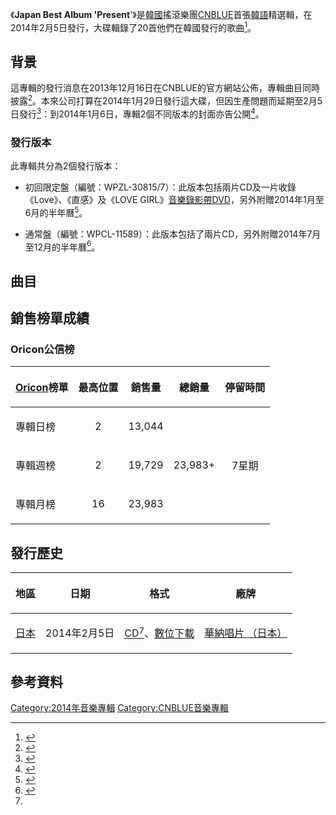 {{Album infobox | <!-- See Wikipedia:WikiProject_Albums -->
| Name       = Korea Best Album 'Present'
| Type       = 精選輯
| Artist     = [[CNBLUE|CNBLUE]]
| Cover      = CNBLUE Korea Best Album 'Present'.jpg
| Caption     = 通常盤封面
| Released   = 2014年2月5日
| Recorded   = 2010年－2013年
| Genre      = [[韓語流行音樂|韓語流行音樂]]
| Length     = 36:52（Disc 1）<br>35:51（Disc 2）
| Label      = [[日本華納音樂|華納唱片 （日本）]]
| Last album  = [[Japan_Best_Album_'Present'|Japan Best Album 'Present']]<br>（2013年）
| This album  = '''Korea Best Album 'Present''''<br>（2014年）
| Next album  = [[Can't_Stop_(CNBLUE迷你專輯)|Can't Stop]]<br>（2014年）
}}
《'''Japan Best Album 'Present''''》是[[韓國|韓國]]搖滾樂團[[CNBLUE|CNBLUE]]首張[[韓語|韓語]]精選輯，在2014年2月5日發行，大碟輯錄了20首他們在韓國發行的歌曲<ref name=release>{{cite web|url=http://www.yesasia.com/global/korea-best-album-present-%E6%99%AE%E9%80%9A%E7%89%88-%E6%97%A5%E6%9C%AC%E7%89%88/1034774465-0-0-0-zh_TW/info.html|title=YESASIA : Korea Best Album 'Present' (普通版)(日本版)  鐳射唱片 - CNBLUE, Warner Music Japan - 日語音樂|work=|publisher=[[YESASIA|YESASIA]]|accessdate=2014-03-31|archive-date=2016-03-04|archive-url=https://web.archive.org/web/20160304110326/http://www.yesasia.com/global/korea-best-album-present-%E6%99%AE%E9%80%9A%E7%89%88-%E6%97%A5%E6%9C%AC%E7%89%88/1034774465-0-0-0-zh_TW/info.html|dead-url=no}}</ref>。

==背景==
這專輯的發行消息在2013年12月16日在CNBLUE的官方網站公佈，專輯曲目同時披露<ref>{{cite web|url=http://cnblue-official.jp/news/detail.php?id=1007348|title=CNBLUE待望の韓国楽曲ベストアルバム発売決定！|date=2013-12-06|work=|publisher=FNC Media / AI Entertainment|accessdate=2014-03-31|language=ja|archive-date=2016-03-04|archive-url=https://web.archive.org/web/20160304185746/http://cnblue-official.jp/news/detail.php?id=1007348|dead-url=no}}</ref>。本來公司打算在2014年1月29日發行這大碟，但因生產問題而延期至2月5日發行<ref>{{cite web|url=http://cnblue-official.jp/news/detail.php?id=1007334|title=Korea Best Album 'Present'発売日変更のお知らせ|date=2013-12-20|work=|publisher=FNC Media / AI Entertainment|accessdate=2014-03-31|language=ja|archive-date=2019-02-16|archive-url=https://web.archive.org/web/20190216234020/https://cnblue-official.jp/news/detail.php?id=1007334|dead-url=no}}</ref>：到2014年1月6日，專輯2個不同版本的封面亦告公開<ref>{{cite web|url=http://cnblue-official.jp/news/detail.php?id=1007332|title=Korea Best Album 'Present'　ジャケット写真公開！|date=2014-01-06|work=|publisher=FNC Media / AI Entertainment|accessdate=2014-03-31|language=ja|archive-date=2016-03-04|archive-url=https://web.archive.org/web/20160304201322/http://cnblue-official.jp/news/detail.php?id=1007332|dead-url=no}}</ref>。

===發行版本===
此專輯共分為2個發行版本：

*初回限定盤（編號：WPZL-30815/7）：此版本包括兩片CD及一片收錄《Love》、《直感》及《LOVE GIRL》[[音樂錄影帶|音樂錄影帶]]DVD，另外附贈2014年1月至6月的半年曆<ref>{{cite web|url=http://wmg.jp/artist/cnblue/WPZL000030815.html|title=CNBLUE 「Korea Best Album 'Present'（初回限定盤）」 / Warner Music Japan|date=|work=|publisher=[[Warner_Music_Group|Warner Music Group]]|accessdate=2014-03-31|language=ja|archive-url=https://web.archive.org/web/20140517175637/http://wmg.jp/artist/cnblue/WPZL000030815.html|archive-date=2014-05-17|dead-url=yes}}</ref>。

*通常盤（編號：WPCL-11589）：此版本包括了兩片CD，另外附贈2014年7月至12月的半年曆<ref>{{cite web|url=http://wmg.jp/artist/cnblue/WPCL000011687.html|title=CNBLUE 「Korea Best Album 'Present'（通常盤）」 / Warner Music Japan|date=|work=|publisher=[[Warner_Music_Group|Warner Music Group]]|accessdate=2014-03-31|language=ja|archive-url=https://web.archive.org/web/20140329000157/http://wmg.jp/artist/cnblue/WPCL000011687.html|archive-date=2014-03-29|dead-url=yes}}</ref>。

==曲目==
{{tracklist
| headline = Disc 1
| total_length = 36:52

| extra_column = 首次收錄大碟

| title1 = 孤獨的人
| note1 = {{lang|ja|ひとりぼっち}}
| music1 = {{link-ko|金道勛|김도훈 (작곡가)}}（{{lang|ko|김도훈}}）<br>[[李相浩|李相浩]]（{{lang|ko|이상호}}）
| lyrics1 = {{link-ko|韓成浩|한성호}}（{{lang|ko|한성호}}）<br>[[AMAN|AMAN]]
| arranger1 = 金道勛<br>李相浩
| extra1 = [[Bluetory|Bluetory]]
| length1 = 3:40

| title2 = Love
| music2 = 金道勛<br>李相浩
| lyrics2 = 韓成浩
| arranger2 = 金道勛<br>李相浩
| extra2 = [[BLUELOVE|BLUELOVE]]
| length2 = 3:48

| title3 = 愛之光
| note3 = {{lang|ja|愛光}}
| music3 = [[鄭容和|鄭容和]]
| lyrics3 = 鄭容和
| arranger3 = 鄭容和<br>韓承勳
| extra3 = BLUELOVE
| length3 = 3:14

| title4 = 直感
| music4 = 金道勛<br>李相浩
| lyrics4 = 韓成浩
| arranger4 = 金道勛<br>李相浩
| extra4 = [[FIRST_STEP_(CNBLUE專輯)|FIRST STEP]]
| length4 = 3:42

| title5 = LOVE GIRL
| music5 = 鄭容和<br>韓承勳
| lyrics5 = 鄭容和<br>韓成浩
| arranger5 = 鄭容和<br>韓承勳
| extra5 = FIRST STEP
| length5  = 3:35

| title6 = 想像
| note6 = {{lang|ja|Imagine}}
| music6 = [[金在陽|金在陽]]（{{lang|ko|김재양}}）<br>韓承勳
| lyrics6  = 韓成浩<br>鄭容和
| arranger6 = 金在陽
| extra6 = FIRST STEP
| length6 = 4:00

| title7 = Hey You
| music7 = 金道勛<br>李相浩
| lyrics7 = 韓成浩
| arranger7 = 金道勛<br>李相浩
| extra7 = [[EAR_FUN|EAR FUN]]
| length7 = 3:57

| title8 = I'm Sorry
| music8 = 鄭容和<br>韓承勳
| lyrics8 = 鄭容和<br>韓成浩
| arranger8 = 李相浩
| extra8 = [[Re:BLUE|Re:BLUE]]
| length8 = 3:51

| title9 = Coffee Shop
| music9 = 鄭容和
| lyrics9 = 鄭容和<br>[[Ophelia|Ophelia]]
| arranger9 = 鄭容和<br>韓承勳
| extra9 = Re:BLUE
| length9 = 3:31

| title10 = LOVE GIRL（ACOUSTIC VER.）
| music10 = 鄭容和<br>韓承勳
| lyrics10 = 鄭容和<br>韓成浩
| arranger10 = 韓承勳<br>[[申民奎|申民奎]]（{{lang|ko|신민규}}）
| extra10 = [[FIRST_STEP_(CNBLUE專輯)#FIRST_STEP_+1_THANK_YOU|FIRST STEP +1 THANK YOU]]
| length10 = 3:32

}}
{{tracklist
| headline = Disc 2
| total_length = 35:51

| extra_column = 首次收錄大碟

| title1 = Sweet Holiday
| music1 = 金在陽
| lyrics1 = 韓成浩<br>[[姜敏赫|姜敏赫]]
| arranger1 = 金在陽
| extra1 = BLUELOVE
| length1 = 3:13

| title2 = Black Flower
| music2 = 韓承勳<br>[[權根和|權根和]]（{{lang|ko|전근화}}）
| lyrics2 = 韓成浩
| arranger2 = 韓承勳<br>[[高進永|高進永]]（{{lang|ko|고진영}}）
| extra2 = BLUELOVE
| length2 = 2:55

| title3 = Tattoo 
| music3 = 鄭容和<br>韓承勳
| lyrics3 = 鄭容和
| arranger3 = 鄭容和<br>韓承勳
| extra3 = BLUELOVE
| length3 = 3:44

| title4 = 愛在雨中
| note4 = {{lang|ja|愛は雨に乗って}}
| music4 = [[李宗泫|李宗泫]]<br>韓承勳
| lyrics4 = 韓成浩
| arranger4 = 韓承勳
| extra4 = FIRST STEP
| length4 = 5:01

| title5 = 依然愛你
| note5 = {{lang|ja|まだ愛している}}
| music5 = 金在陽<br>鄭容和
| lyrics5 = 韓成浩<br>金在陽<br>鄭容和
| arranger5 = 金在陽
| extra5 = EAR FUN
| length5  = 3:17

| title6 = Rock n'Roll
| music6 = 韓承勳<br>鄭容和
| lyrics6  = 韓成浩<br>鄭容和
| arranger6 = 韓承勳<br>[[高進永|高進永]]（{{lang|ko|고진영}}）<br>[[朴賢宇|朴賢宇]]（{{lang|ko|박현우}}）
| extra6 = EAR FUN
| length6 = 3:21

| title7 = Run
| music7 = 韓承勳<br>鄭容和
| lyrics7 = 韓成浩
| arranger7 = 韓承勳
| extra7 = EAR FUN
| length7 = 3:16

| title8 = 我比你傻
| note8 = {{lang|ja|僕は君より}}
| music8 = 李宗泫<br>金在陽
| lyrics8 = 韓成浩<br>金在陽
| arranger8 = 金在陽
| extra8 = Re:BLUE
| length8 = 3:50

| title9 = 我這樣的男人
| note9 = {{lang|ja|僕みたいな男}}
| music9 = 鄭容和<br>韓承勳
| lyrics9 = 鄭容和<br>韓成浩
| arranger9 = 鄭容和<br>[[Vinyl_House|Vinyl House]]
| extra9 = Re:BLUE
| length9 = 3:31

| title10 = 啦啦啦
| note10 = {{lang|ja|La La La}}
| music10 = 鄭容和
| lyrics10 = 鄭容和
| arranger10 = 鄭容和<br>韓承勳
| extra10 = Re:BLUE
| length10 = 3:39

}}
{{Tracklist
| headline = DVD（初回限定盤）
| collapsed = yes
| font_size = 80%

| title1 = Love
| longnote1 = [[音樂錄影帶|音樂錄影帶]]
| title2 = 直感
| longnote2 = 音樂錄影帶
| title3 = LOVE GIRL
| longnote3 = 音樂錄影帶

}}

==銷售榜單成績==
===Oricon公信榜===
{| class="wikitable" style="width:500px;"
|-
! style="text-align:center;"|[[Oricon|Oricon]]榜單
! style="text-align:center;"|最高位置
! style="text-align:center;"|銷售量
! style="text-align:center;"|總銷量
! style="text-align:center;"|停留時間
|-
|align="left"|專輯日榜
| style="text-align:center;"| 2
| style="text-align:center;" rowspan="1"| 13,044
| style="text-align:center;" rowspan="5"| 23,983+
| style="text-align:center;" rowspan="5"| 7星期
|-
|align="left"|專輯週榜
| style="text-align:center;"| 2
| style="text-align:center;" rowspan="1"| 19,729
|-
|align="left"|專輯月榜
| style="text-align:center;"| 16
| style="text-align:center;" rowspan="1"| 23,983
|}

==發行歷史==
{| class="wikitable plainrowheaders"
|-
! scope="col"| 地區 !! 日期 !! 格式 !! 廠牌
|-
! scope="row" rowspan="1"| [[日本|日本]]
| 2014年2月5日
| [[CD|CD]]<ref name=release />、[[數位音樂下載|數位下載]]
| [[日本華納音樂|華納唱片 （日本）]]
|}

==參考資料==
{{reflist}}

{{CNBLUE}}

[[Category:2014年音樂專輯|Category:2014年音樂專輯]]
[[Category:CNBLUE音樂專輯|Category:CNBLUE音樂專輯]]